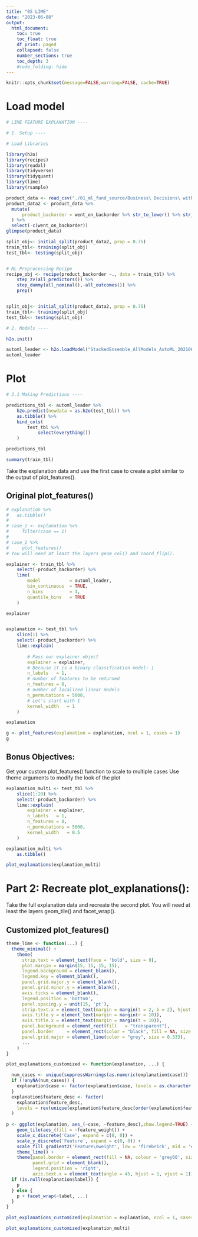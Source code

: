 ```yaml
---
title: "05 LIME"
date: "2023-06-08"
output:
  html_document:
    toc: true
    toc_float: true
    df_print: paged
    collapsed: false
    number_sections: true
    toc_depth: 3
    #code_folding: hide
---
```


```r
knitr::opts_chunk$set(message=FALSE,warning=FALSE, cache=TRUE)
```

# Load model
```r
# LIME FEATURE EXPLANATION ----

# 1. Setup ----

# Load Libraries 

library(h2o)
library(recipes)
library(readxl)
library(tidyverse)
library(tidyquant)
library(lime)
library(rsample)

product_data <- read_csv("./01_ml_fund_source/Business\ Decisions\ with\ Machine\ Learning/product_backorders.csv")
product_data2 <- product_data %>% 
  mutate(
      product_backorder = went_on_backorder %>% str_to_lower() %>% str_detect("yes") %>% as.numeric()
  ) %>% 
  select(-c(went_on_backorder))
glimpse(product_data)

split_obj<- initial_split(product_data2, prop = 0.75)
train_tbl<- training(split_obj)
test_tbl<- testing(split_obj)


# ML Preprocessing Recipe 
recipe_obj <- recipe(product_backorder ~., data = train_tbl) %>% 
    step_zv(all_predictors()) %>% 
    step_dummy(all_nominal(),-all_outcomes()) %>%
    prep()


split_obj<- initial_split(product_data2, prop = 0.75)
train_tbl<- training(split_obj)
test_tbl<- testing(split_obj)

```

```r
# 2. Models ----

h2o.init()

automl_leader <- h2o.loadModel("StackedEnsemble_AllModels_AutoML_20210603_202714/StackedEnsemble_AllModels_AutoML_20210603_210724")
automl_leader
```


# Plot
```r
# 3.1 Making Predictions ----

predictions_tbl <- automl_leader %>% 
    h2o.predict(newdata = as.h2o(test_tbl)) %>%
    as.tibble() %>%
    bind_cols(
        test_tbl %>%
            select(everything())
    )

predictions_tbl
```

```r
summary(train_tbl)
```

Take the explanation data and use the first case to create a plot similar to the output of plot_features().

## Original plot_features()
```r
# explanation %>% 
#   as.tibble()
#   
# case_1 <- explanation %>%
#     filter(case == 1)
# 
# case_1 %>%
#     plot_features()
# You will need at least the layers geom_col() and coord_flip().

explainer <- train_tbl %>%
    select(-product_backorder) %>%
    lime(
        model           = automl_leader,
        bin_continuous  = TRUE,
        n_bins          = 4,
        quantile_bins   = TRUE
    )

explainer


explanation <- test_tbl %>%
    slice(1) %>%
    select(-product_backorder) %>%
    lime::explain(
    
        # Pass our explainer object
        explainer = explainer,
        # Because it is a binary classification model: 1
        n_labels   = 1,
        # number of features to be returned
        n_features = 8,
        # number of localized linear models
        n_permutations = 5000,
        # Let's start with 1
        kernel_width   = 1
    )

explanation
```

```r

g <- plot_features(explanation = explanation, ncol = 1, cases = 1)
g
```


## Bonus Objectives:
Get your custom plot_features() function to scale to multiple cases
Use theme arguments to modify the look of the plot

```r
explanation_multi <- test_tbl %>%
    slice(1:20) %>%
    select(-product_backorder) %>%
    lime::explain(
        explainer = explainer,
        n_labels   = 1,
        n_features = 8,
        n_permutations = 5000,
        kernel_width   = 0.5
    )

explanation_multi %>%
    as.tibble()

plot_explanations(explanation_multi)

```

# Part 2: Recreate plot_explanations():

Take the full explanation data and recreate the second plot.
You will need at least the layers geom_tile() and facet_wrap().

## Customized plot_features()
```r
theme_lime <- function(...) {
  theme_minimal() +
    theme(
      strip.text = element_text(face = 'bold', size = 9),
      plot.margin = margin(15, 15, 15, 15),
      legend.background = element_blank(),
      legend.key = element_blank(),
      panel.grid.major.y = element_blank(),
      panel.grid.minor.y = element_blank(),
      axis.ticks = element_blank(),
      legend.position = 'bottom',
      panel.spacing.y = unit(15, 'pt'),
      strip.text.x = element_text(margin = margin(t = 2, b = 2), hjust = 0),
      axis.title.y = element_text(margin = margin(r = 10)),
      axis.title.x = element_text(margin = margin(t = 10)),
      panel.background = element_rect(fill   = "transparent"),
      panel.border     = element_rect(color = "black", fill = NA, size = 0.5),
      panel.grid.major = element_line(color = "grey", size = 0.333),
      ...
    )
}

plot_explanations_customized <- function(explanation, ...) {

  num_cases <- unique(suppressWarnings(as.numeric(explanation$case)))
  if (!anyNA(num_cases)) {
    explanation$case <- factor(explanation$case, levels = as.character(sort(num_cases)))
  }
  explanation$feature_desc <- factor(
    explanation$feature_desc,
    levels = rev(unique(explanation$feature_desc[order(explanation$feature, explanation$feature_value)]))
  )
  
p <- ggplot(explanation, aes_(~case, ~feature_desc),show.legend=TRUE) +
    geom_tile(aes_(fill = ~feature_weight)) +
    scale_x_discrete('Case', expand = c(0, 0)) +
    scale_y_discrete('Feature', expand = c(0, 0)) +
    scale_fill_gradient2('Feature\nweight', low = 'firebrick', mid = '#f7f7f7', high = 'steelblue') +
    theme_lime() +
    theme(panel.border = element_rect(fill = NA, colour = 'grey60', size = 1),
          panel.grid = element_blank(),
          legend.position = 'right',
          axis.text.x = element_text(angle = 45, hjust = 1, vjust = 1))
  if (is.null(explanation$label)) {
    p
  } else {
    p + facet_wrap(~label, ...)
  }
}

```

```r
plot_explanations_customized(explanation = explanation, ncol = 1, cases = 1)
```

```r
plot_explanations_customized(explanation_multi)
```